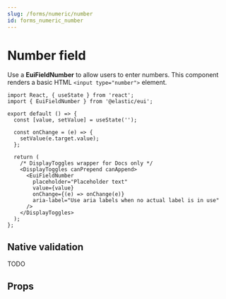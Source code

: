 ```yaml
---
slug: /forms/numeric/number
id: forms_numeric_number
---
```


# Number field


<EuiFormRowCallout />

Use a **EuiFieldNumber** to allow users to enter numbers. This component renders a basic HTML `<input type="number">` element. 

```tsx interactive
import React, { useState } from 'react';
import { EuiFieldNumber } from '@elastic/eui';

export default () => {
  const [value, setValue] = useState('');

  const onChange = (e) => {
    setValue(e.target.value);
  };

  return (
    /* DisplayToggles wrapper for Docs only */
    <DisplayToggles canPrepend canAppend>
      <EuiFieldNumber
        placeholder="Placeholder text"
        value={value}
        onChange={(e) => onChange(e)}
        aria-label="Use aria labels when no actual label is in use"
      />
    </DisplayToggles>
  );
};
```

## Native validation

TODO

## Props


<PropTable definition={docgen.EuiFieldNumber} />
